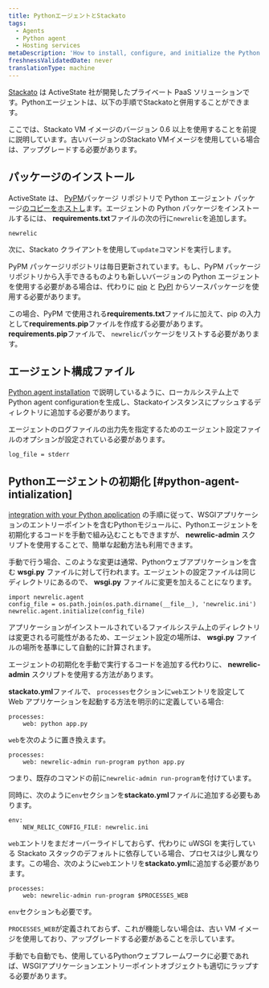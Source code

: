 ```yaml
---
title: PythonエージェントとStackato
tags:
  - Agents
  - Python agent
  - Hosting services
metaDescription: 'How to install, configure, and initialize the Python agent with ActiveState''s Stackato solution.'
freshnessValidatedDate: never
translationType: machine
---
```


[Stackato](http://www.activestate.com/cloud) は ActiveState 社が開発したプライベート PaaS ソリューションです。Pythonエージェントは、以下の手順でStackatoと併用することができます。

ここでは、Stackato VM イメージのバージョン 0.6 以上を使用することを前提に説明しています。古いバージョンのStackato VMイメージを使用している場合は、アップグレードする必要があります。

## パッケージのインストール

ActiveState は、 [PyPM](http://code.activestate.com/pypm)パッケージ リポジトリで Python エージェント パッケージ[のコピーをホストし](http://code.activestate.com/pypm/newrelic/)ます。エージェントの Python パッケージをインストールするには、 **requirements.txt**ファイルの次の行に`newrelic`を追加します。

```
newrelic
```

次に、Stackato クライアントを使用して`update`コマンドを実行します。

PyPM パッケージリポジトリは毎日更新されています。もし、PyPM パッケージリポジトリから入手できるものよりも新しいバージョンの Python エージェントを使用する必要がある場合は、代わりに [pip](http://www.pip-installer.org/en/latest/) と [PyPI](http://pypi.python.org) からソースパッケージを使用する必要があります。

この場合、PyPM で使用される**requirements.txt**ファイルに加えて、pip の入力として**requirements.pip**ファイルを作成する必要があります。**requirements.pip**ファイルで、 `newrelic`パッケージをリストする必要があります。

## エージェント構成ファイル

[Python agent installation](/docs/agents/python-agent/installation-and-configuration/python-agent-installation) で説明しているように、ローカルシステム上でPython agent configurationを生成し、Stackatoインスタンスにプッシュするディレクトリに追加する必要があります。

エージェントのログファイルの出力先を指定するためのエージェント設定ファイルのオプションが設定されている必要があります。

```
log_file = stderr
```

## Pythonエージェントの初期化 [#python-agent-intialization]

[integration with your Python application](/docs/agents/python-agent/installation-and-configuration/python-agent-integration) の手順に従って、WSGIアプリケーションのエントリーポイントを含むPythonモジュールに、Pythonエージェントを初期化するコードを手動で組み込むこともできますが、 **newrelic-admin** スクリプトを使用することで、簡単な起動方法も利用できます。

手動で行う場合、このような変更は通常、Pythonウェブアプリケーションを含む **wsgi.py** ファイルに対して行われます。エージェントの設定ファイルは同じディレクトリにあるので、 **wsgi.py** ファイルに変更を加えることになります。

```
import newrelic.agent
config_file = os.path.join(os.path.dirname(__file__), 'newrelic.ini')
newrelic.agent.initialize(config_file)
```

アプリケーションがインストールされているファイルシステム上のディレクトリは変更される可能性があるため、エージェント設定の場所は、 **wsgi.py** ファイルの場所を基準にして自動的に計算されます。

エージェントの初期化を手動で実行するコードを追加する代わりに、 **newrelic-admin** スクリプトを使用する方法があります。

**stackato.yml**ファイルで、 `processes`セクションに`web`エントリを設定して Web アプリケーションを起動する方法を明示的に定義している場合:

```
processes:
    web: python app.py
```

`web`を次のように置き換えます。

```
processes:
    web: newrelic-admin run-program python app.py
```

つまり、既存のコマンドの前に`newrelic-admin run-program`を付けています。

同時に、次のように`env`セクションを**stackato.yml**ファイルに追加する必要もあります。

```
env:
    NEW_RELIC_CONFIG_FILE: newrelic.ini
```

`web`エントリをまだオーバーライドしておらず、代わりに uWSGI を実行している Stackato スタックのデフォルトに依存している場合、プロセスは少し異なります。この場合、次のように`web`エントリを**stackato.yml**に追加する必要があります。

```
processes:
    web: newrelic-admin run-program $PROCESSES_WEB
```

`env`セクションも必要です。

`PROCESSES_WEB`が定義されておらず、これが機能しない場合は、古い VM イメージを使用しており、アップグレードする必要があることを示しています。

手動でも自動でも、使用しているPythonウェブフレームワークに必要であれば、WSGIアプリケーションエントリーポイントオブジェクトも適切にラップする必要があります。